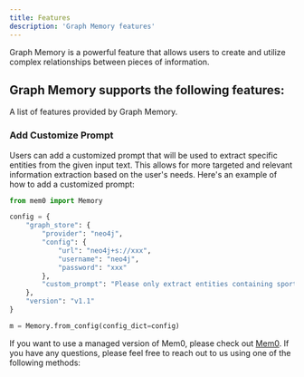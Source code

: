 ```yaml
---
title: Features
description: 'Graph Memory features'
---
```


Graph Memory is a powerful feature that allows users to create and utilize complex relationships between pieces of information.

## Graph Memory supports the following features:
A list of features provided by Graph Memory.

### Add Customize Prompt

Users can add a customized prompt that will be used to extract specific entities from the given input text. 
This allows for more targeted and relevant information extraction based on the user's needs. 
Here's an example of how to add a customized prompt:

```python
from mem0 import Memory

config = {
    "graph_store": {
        "provider": "neo4j",
        "config": {
            "url": "neo4j+s://xxx",
            "username": "neo4j",
            "password": "xxx"
        },
        "custom_prompt": "Please only extract entities containing sports related relationships and nothing else.",
    },
    "version": "v1.1"
}

m = Memory.from_config(config_dict=config)
```

If you want to use a managed version of Mem0, please check out [Mem0](https://app.mem0.ai). If you have any questions, please feel free to reach out to us using one of the following methods:

<Snippet file="get-help.mdx" />
